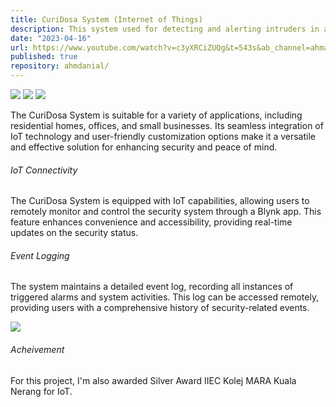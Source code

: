 ```yaml
---
title: CuriDosa System (Internet of Things)
description: This system used for detecting and alerting intruders in a house. It is based on the Internet of Things using Arduino and Blynk app.
date: "2023-04-16"
url: https://www.youtube.com/watch?v=c3yXRCiZUQg&t=543s&ab_channel=ahmaddanial
published: true
repository: ahmdanial/
---
```


[![](https://ahmdanial.online/image/iot-1.jpg)](https://www.youtube.com/watch?v=c3yXRCiZUQg&t=543s&ab_channel=ahmaddanial) 
[![](https://ahmdanial.online/image/iot-2.jpg)](https://www.youtube.com/watch?v=c3yXRCiZUQg&t=543s&ab_channel=ahmaddanial) 
[![](https://ahmdanial.online/image/iot-3.jpg)](https://www.youtube.com/watch?v=c3yXRCiZUQg&t=543s&ab_channel=ahmaddanial) 

The CuriDosa System is suitable for a variety of applications, including residential homes, offices, and small businesses. Its seamless integration of IoT technology and user-friendly customization options make it a versatile and effective solution for enhancing security and peace of mind.

###### IoT Connectivity 
The CuriDosa System is equipped with IoT capabilities, allowing users to remotely monitor and control the security system through a Blynk app. 
This feature enhances convenience and accessibility, providing real-time updates on the security status.

###### Event Logging
The system maintains a detailed event log, recording all instances of triggered alarms and system activities. 
This log can be accessed remotely, providing users with a comprehensive history of security-related events.

[![](https://ahmdanial.online/image/iot-4.jpg)](https://www.youtube.com/watch?v=c3yXRCiZUQg&t=543s&ab_channel=ahmaddanial) 

###### Acheivement
For this project, I'm also awarded Silver Award IIEC Kolej MARA Kuala Nerang for IoT.
